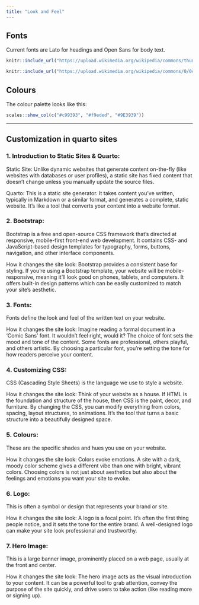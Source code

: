```yaml
---
title: "Look and Feel"
---
```


## Fonts

Current fonts are Lato for headings and Open Sans for body text.

```r
knitr::include_url("https://upload.wikimedia.org/wikipedia/commons/thumb/8/87/Lato-font-plain.svg/220px-Lato-font-plain.svg.png")
```

```r
knitr::include_url("https://upload.wikimedia.org/wikipedia/commons/0/0c/Open_Sans_sample.svg")
```


## Colours

The colour palette looks like this: 

```r
scales::show_col(c("#c99393", "#f9eded", "#9E3939"))
```


---

## Customization in quarto sites

### 1. Introduction to Static Sites & Quarto:

Static Site: Unlike dynamic websites that generate content on-the-fly (like websites with databases or user profiles), a static site has fixed content that doesn't change unless you manually update the source files.

Quarto: This is a static site generator. It takes content you’ve written, typically in Markdown or a similar format, and generates a complete, static website. It's like a tool that converts your content into a website format.

### 2. Bootstrap:

Bootstrap is a free and open-source CSS framework that's directed at responsive, mobile-first front-end web development. It contains CSS- and JavaScript-based design templates for typography, forms, buttons, navigation, and other interface components.

How it changes the site look: Bootstrap provides a consistent base for styling. If you're using a Bootstrap template, your website will be mobile-responsive, meaning it'll look good on phones, tablets, and computers. It offers built-in design patterns which can be easily customized to match your site's aesthetic.

### 3. Fonts:

Fonts define the look and feel of the written text on your website.

How it changes the site look: Imagine reading a formal document in a 'Comic Sans' font. It wouldn't feel right, would it? The choice of font sets the mood and tone of the content. Some fonts are professional, others playful, and others artistic. By choosing a particular font, you're setting the tone for how readers perceive your content.

### 4. Customizing CSS:

CSS (Cascading Style Sheets) is the language we use to style a website.

How it changes the site look: Think of your website as a house. If HTML is the foundation and structure of the house, then CSS is the paint, decor, and furniture. By changing the CSS, you can modify everything from colors, spacing, layout structures, to animations. It's the tool that turns a basic structure into a beautifully designed space.

### 5. Colours:

These are the specific shades and hues you use on your website.

How it changes the site look: Colors evoke emotions. A site with a dark, moody color scheme gives a different vibe than one with bright, vibrant colors. Choosing colors is not just about aesthetics but also about the feelings and emotions you want your site to evoke.

### 6. Logo:

This is often a symbol or design that represents your brand or site.

How it changes the site look: A logo is a focal point. It's often the first thing people notice, and it sets the tone for the entire brand. A well-designed logo can make your site look professional and trustworthy.

### 7. Hero Image:

This is a large banner image, prominently placed on a web page, usually at the front and center.

How it changes the site look: The hero image acts as the visual introduction to your content. It can be a powerful tool to grab attention, convey the purpose of the site quickly, and drive users to take action (like reading more or signing up).
